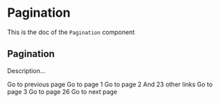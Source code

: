 <!--- Pagination.stories.mdx --->


<Meta
  title="Design System/Molecules/Pagination"
  component={Pagination}
/>

# Pagination

This is the doc of the `Pagination` component

## Pagination

Description...

<Canvas>
  <Story name="base">
    <Pagination activePage={1} pageCount={26}>
      <PreviousLink href="/1">Go to previous page</PreviousLink>
      <PageLink number={1} href="/1">
        Go to page 1
      </PageLink>
      <PageLink number={2} href="/2">
        Go to page 2
      </PageLink>
      <Dots>And 23 other links</Dots>
      <PageLink number={25} href="/25">
        Go to page 3
      </PageLink>
      <PageLink number={26} href="/26">
        Go to page 26
      </PageLink>
      <NextLink href="/3">Go to next page</NextLink>
    </Pagination>
  </Story>
</Canvas>
